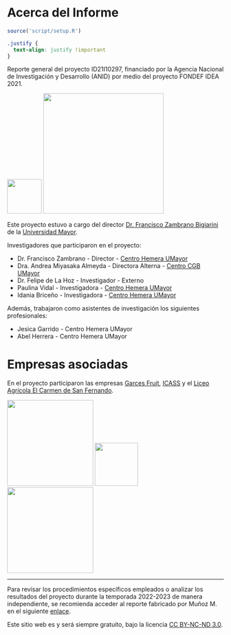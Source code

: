 # Acerca del Informe {.unnumbered}

```r
source('script/setup.R')
```

```css
.justify {
  text-align: justify !important
}
```

::: justify
Reporte general del proyecto ID21I10297, financiado por la Agencia Nacional de Investigación y Desarrollo (ANID) por medio del proyecto FONDEF IDEA 2021.

![](imgs/logo ANID digital.png){width=80 fig-align='center'}
![](imgs/HEMERA_UM_color.png){width=280}

Este proyecto estuvo a cargo del director [Dr. Francisco Zambrano Bigiarini](https://francisco-zambrano.cl) de la [Universidad Mayor](https://www.umayor.cl).

Investigadores que participaron en el proyecto:

-   Dr. Francisco Zambrano - Director - [Centro Hemera UMayor](https://hemera.umayor.cl)
-   Dra. Andrea Miyasaka Almeyda - Directora Alterna - [Centro CGB UMayor](https://cgb.umayor.cl)
-   Dr. Felipe de La Hoz - Investigador - Externo
-   Paulina Vidal - Investigadora - [Centro Hemera UMayor](https://hemera.umayor.cl)
-   Idania Briceño - Investigadora - [Centro Hemera UMayor](https://hemera.umayor.cl)

Además, trabajaron como asistentes de investigación los siguientes profesionales:

-   Jesica Garrido - Centro Hemera UMayor
-   Abel Herrera - Centro Hemera UMayor

# Empresas asociadas

En el proyecto participaron las empresas [Garces Fruit](https://garcesfruit.com/), [ICASS](https://icass.cl/) y el [Liceo Agrícola El Carmen de San Fernando](https://www.liceoagricolaelcarmen.cl/).

![](imgs/garces_logo.png){width=200}
![](imgs/liceo-agricola-el-carmen.png){width=100}
![](imgs/thumbnail_LogoIcass_FINAL.jpg){width=200}



---

Para revisar los procedimientos específicos empleados o analizar los resultados del proyecto durante la temporada 2022-2023 de manera independiente, se recomienda acceder al reporte fabricado por Muñoz M. en el siguiente [enlace](https://mherreradiaz.github.io/reporte_general/static/anexos/01_reporte_calidad_produccion.pdf){target="_blank"}.

Este sitio web es y será siempre gratuito, bajo la licencia [CC BY-NC-ND 3.0](https://creativecommons.org/licenses/by-nc-nd/3.0/us/).
:::
